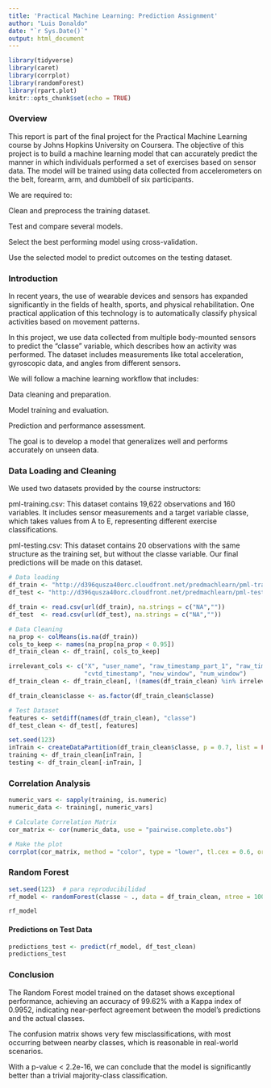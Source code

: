 ```yaml
---
title: 'Practical Machine Learning: Prediction Assignment'
author: "Luis Donaldo"
date: "`r Sys.Date()`"
output: html_document
---
```


```r
library(tidyverse)
library(caret)
library(corrplot)
library(randomForest)
library(rpart.plot)
knitr::opts_chunk$set(echo = TRUE)
```

### Overview

This report is part of the final project for the Practical Machine Learning course by Johns Hopkins University on Coursera. The objective of this project is to build a machine learning model that can accurately predict the manner in which individuals performed a set of exercises based on sensor data. The model will be trained using data collected from accelerometers on the belt, forearm, arm, and dumbbell of six participants.

We are required to:

Clean and preprocess the training dataset.

Test and compare several models.

Select the best performing model using cross-validation.

Use the selected model to predict outcomes on the testing dataset.


### Introduction

In recent years, the use of wearable devices and sensors has expanded significantly in the fields of health, sports, and physical rehabilitation. One practical application of this technology is to automatically classify physical activities based on movement patterns.

In this project, we use data collected from multiple body-mounted sensors to predict the "classe" variable, which describes how an activity was performed. The dataset includes measurements like total acceleration, gyroscopic data, and angles from different sensors.

We will follow a machine learning workflow that includes:

Data cleaning and preparation.

Model training and evaluation.

Prediction and performance assessment.

The goal is to develop a model that generalizes well and performs accurately on unseen data.

### Data Loading and Cleaning

We used two datasets provided by the course instructors:

pml-training.csv: This dataset contains 19,622 observations and 160 variables. It includes sensor measurements and a target variable classe, which takes values from A to E, representing different exercise classifications.

pml-testing.csv: This dataset contains 20 observations with the same structure as the training set, but without the classe variable. Our final predictions will be made on this dataset.

```r
# Data loading
df_train <- "http://d396qusza40orc.cloudfront.net/predmachlearn/pml-training.csv"
df_test <- "http://d396qusza40orc.cloudfront.net/predmachlearn/pml-testing.csv"

df_train <- read.csv(url(df_train), na.strings = c("NA",""))
df_test  <- read.csv(url(df_test), na.strings = c("NA",""))
```


```r
# Data Cleaning
na_prop <- colMeans(is.na(df_train))
cols_to_keep <- names(na_prop[na_prop < 0.95])
df_train_clean <- df_train[, cols_to_keep]

irrelevant_cols <- c("X", "user_name", "raw_timestamp_part_1", "raw_timestamp_part_2",
                     "cvtd_timestamp", "new_window", "num_window")
df_train_clean <- df_train_clean[, !(names(df_train_clean) %in% irrelevant_cols)]

df_train_clean$classe <- as.factor(df_train_clean$classe)

# Test Dataset
features <- setdiff(names(df_train_clean), "classe")
df_test_clean <- df_test[, features]
```

```r

set.seed(123)
inTrain <- createDataPartition(df_train_clean$classe, p = 0.7, list = FALSE)
training <- df_train_clean[inTrain, ]
testing <- df_train_clean[-inTrain, ]

```


### Correlation Analysis
```r

numeric_vars <- sapply(training, is.numeric)
numeric_data <- training[, numeric_vars]

# Calculate Correlation Matrix
cor_matrix <- cor(numeric_data, use = "pairwise.complete.obs")

# Make the plot
corrplot(cor_matrix, method = "color", type = "lower", tl.cex = 0.6, order = "hclust")

```

### Random Forest

```r
set.seed(123)  # para reproducibilidad
rf_model <- randomForest(classe ~ ., data = df_train_clean, ntree = 100, importance = TRUE)

rf_model
```

#### Predictions on Test Data

```r

predictions_test <- predict(rf_model, df_test_clean)
predictions_test
```

### Conclusion

The Random Forest model trained on the dataset shows exceptional performance, achieving an accuracy of 99.62% with a Kappa index of 0.9952, indicating near-perfect agreement between the model's predictions and the actual classes.

The confusion matrix shows very few misclassifications, with most occurring between nearby classes, which is reasonable in real-world scenarios.

With a p-value < 2.2e-16, we can conclude that the model is significantly better than a trivial majority-class classification.
